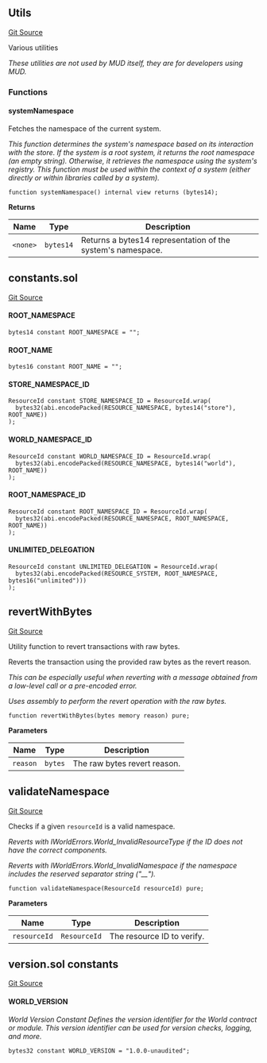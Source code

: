 [//]: # "This file is autogenerated, do not change manually"

## Utils

[Git Source](https://github.com/latticexyz/mud/blob/main/packages/world/src/Utils.sol)

Various utilities

_These utilities are not used by MUD itself, they are for developers using MUD._

### Functions

#### systemNamespace

Fetches the namespace of the current system.

_This function determines the system's namespace based on its interaction with the store. If the system is a root system, it returns the root namespace (an empty string). Otherwise, it retrieves the namespace using the system's registry.
This function must be used within the context of a system (either directly or within libraries called by a system)._

```solidity
function systemNamespace() internal view returns (bytes14);
```

**Returns**

| Name     | Type      | Description                                                 |
| -------- | --------- | ----------------------------------------------------------- |
| `<none>` | `bytes14` | Returns a bytes14 representation of the system's namespace. |

## constants.sol

[Git Source](https://github.com/latticexyz/mud/blob/main/packages/world/src/constants.sol)

#### ROOT_NAMESPACE

```solidity
bytes14 constant ROOT_NAMESPACE = "";
```

#### ROOT_NAME

```solidity
bytes16 constant ROOT_NAME = "";
```

#### STORE_NAMESPACE_ID

```solidity
ResourceId constant STORE_NAMESPACE_ID = ResourceId.wrap(
  bytes32(abi.encodePacked(RESOURCE_NAMESPACE, bytes14("store"), ROOT_NAME))
);
```

#### WORLD_NAMESPACE_ID

```solidity
ResourceId constant WORLD_NAMESPACE_ID = ResourceId.wrap(
  bytes32(abi.encodePacked(RESOURCE_NAMESPACE, bytes14("world"), ROOT_NAME))
);
```

#### ROOT_NAMESPACE_ID

```solidity
ResourceId constant ROOT_NAMESPACE_ID = ResourceId.wrap(
  bytes32(abi.encodePacked(RESOURCE_NAMESPACE, ROOT_NAMESPACE, ROOT_NAME))
);
```

#### UNLIMITED_DELEGATION

```solidity
ResourceId constant UNLIMITED_DELEGATION = ResourceId.wrap(
  bytes32(abi.encodePacked(RESOURCE_SYSTEM, ROOT_NAMESPACE, bytes16("unlimited")))
);
```

## revertWithBytes

[Git Source](https://github.com/latticexyz/mud/blob/main/packages/world/src/revertWithBytes.sol)

Utility function to revert transactions with raw bytes.

Reverts the transaction using the provided raw bytes as the revert reason.

_This can be especially useful when reverting with a message obtained from a low-level call or a pre-encoded error._

_Uses assembly to perform the revert operation with the raw bytes._

```solidity
function revertWithBytes(bytes memory reason) pure;
```

**Parameters**

| Name     | Type    | Description                  |
| -------- | ------- | ---------------------------- |
| `reason` | `bytes` | The raw bytes revert reason. |

## validateNamespace

[Git Source](https://github.com/latticexyz/mud/blob/main/packages/world/src/validateNamespace.sol)

Checks if a given `resourceId` is a valid namespace.

_Reverts with IWorldErrors.World_InvalidResourceType if the ID does not have the correct components._

_Reverts with IWorldErrors.World_InvalidNamespace if the namespace includes the reserved separator string ("\_\_")._

```solidity
function validateNamespace(ResourceId resourceId) pure;
```

**Parameters**

| Name         | Type         | Description                |
| ------------ | ------------ | -------------------------- |
| `resourceId` | `ResourceId` | The resource ID to verify. |

## version.sol constants

[Git Source](https://github.com/latticexyz/mud/blob/main/packages/world/src/version.sol)

#### WORLD_VERSION

_World Version Constant
Defines the version identifier for the World contract or module.
This version identifier can be used for version checks, logging, and more._

```solidity
bytes32 constant WORLD_VERSION = "1.0.0-unaudited";
```
